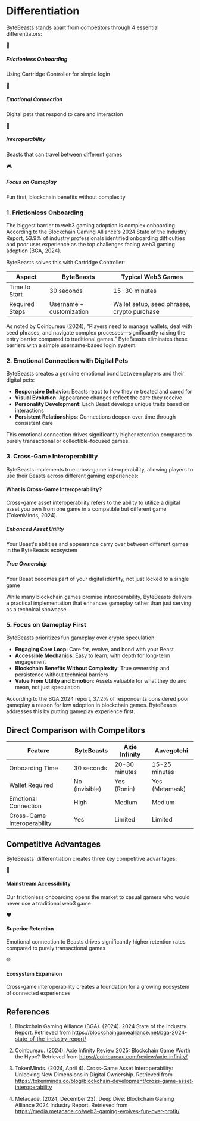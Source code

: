 # Differentiation

ByteBeasts stands apart from competitors through 4 essential differentiators:

<div className="grid grid-cols-1 md:grid-cols-2 gap-4 my-6 text-black">
  <div className="bg-white p-4 rounded-lg shadow-sm border border-purple-100">
    <div className="text-center mb-2">
      <span className="inline-block bg-purple-100 text-purple-700 p-2 rounded-full">🚪</span>
    </div>
    <h5 className="font-bold text-center text-purple-700">Frictionless Onboarding</h5>
    <p className="text-sm text-center mt-2">Using Cartridge Controller for simple login</p>
  </div>
  
  <div className="bg-white p-4 rounded-lg shadow-sm border border-pink-100">
    <div className="text-center mb-2">
      <span className="inline-block bg-pink-100 text-pink-700 p-2 rounded-full">💖</span>
    </div>
    <h5 className="font-bold text-center text-pink-700">Emotional Connection</h5>
    <p className="text-sm text-center mt-2">Digital pets that respond to care and interaction</p>
  </div>
  
  <div className="bg-white p-4 rounded-lg shadow-sm border border-blue-100">
    <div className="text-center mb-2">
      <span className="inline-block bg-blue-100 text-blue-700 p-2 rounded-full">🔄</span>
    </div>
    <h5 className="font-bold text-center text-blue-700">Interoperability</h5>
    <p className="text-sm text-center mt-2">Beasts that can travel between different games</p>
  </div>
  
  <div className="bg-white p-4 rounded-lg shadow-sm border border-yellow-100">
    <div className="text-center mb-2">
      <span className="inline-block bg-yellow-100 text-yellow-700 p-2 rounded-full">🎮</span>
    </div>
    <h5 className="font-bold text-center text-yellow-700">Focus on Gameplay</h5>
    <p className="text-sm text-center mt-2">Fun first, blockchain benefits without complexity</p>
  </div>
</div>

### 1. Frictionless Onboarding

The biggest barrier to web3 gaming adoption is complex onboarding. According to the Blockchain Gaming Alliance's 2024 State of the Industry Report, 53.9% of industry professionals identified onboarding difficulties and poor user experience as the top challenges facing web3 gaming adoption (BGA, 2024).

ByteBeasts solves this with Cartridge Controller:

<table className="overflow-hidden rounded-lg bg-white border border-gray-200 my-6">
  <thead>
    <tr className="bg-gradient-to-r from-yellow-500 to-red-500 text-white">
      <th className="py-3 px-4 text-left">Aspect</th>
      <th className="py-3 px-4 text-left">ByteBeasts</th>
      <th className="py-3 px-4 text-left">Typical Web3 Games</th>
    </tr>
  </thead>
  <tbody>
    <tr className="border-t border-gray-200">
      <td className="py-3 px-4 font-bold text-gray-700">Time to Start</td>
      <td className="py-3 px-4 text-green-700 font-bold">30 seconds</td>
      <td className="py-3 px-4 text-red-700">15-30 minutes</td>
    </tr>
    <tr className="border-t border-gray-200">
      <td className="py-3 px-4 font-bold text-gray-700">Required Steps</td>
      <td className="py-3 px-4 text-green-700 font-bold">Username + customization</td>
      <td className="py-3 px-4 text-red-700">Wallet setup, seed phrases, crypto purchase</td>
    </tr>
  </tbody>
</table>

As noted by Coinbureau (2024), "Players need to manage wallets, deal with seed phrases, and navigate complex processes—significantly raising the entry barrier compared to traditional games." ByteBeasts eliminates these barriers with a simple username-based login system.

### 2. Emotional Connection with Digital Pets

ByteBeasts creates a genuine emotional bond between players and their digital pets:

- **Responsive Behavior**: Beasts react to how they're treated and cared for
- **Visual Evolution**: Appearance changes reflect the care they receive
- **Personality Development**: Each Beast develops unique traits based on interactions
- **Persistent Relationships**: Connections deepen over time through consistent care

This emotional connection drives significantly higher retention compared to purely transactional or collectible-focused games.

### 3. Cross-Game Interoperability

ByteBeasts implements true cross-game interoperability, allowing players to use their Beasts across different gaming experiences:

<div className="bg-gradient-to-r from-blue-50 to-indigo-50 p-5 rounded-lg border border-blue-100 my-6 text-black">
  <h4 className="font-bold text-blue-700 mb-3">What is Cross-Game Interoperability?</h4>
  <p className="text-gray-700 mb-4">Cross-game asset interoperability refers to the ability to utilize a digital asset you own from one game in a compatible but different game (TokenMinds, 2024).</p>
  
  <div className="grid grid-cols-1 md:grid-cols-2 gap-4 mt-4">
    <div className="bg-white p-3 rounded shadow-sm">
      <h5 className="font-bold text-blue-600 mb-2">Enhanced Asset Utility</h5>
      <p className="text-sm">Your Beast's abilities and appearance carry over between different games in the ByteBeasts ecosystem</p>
    </div>
    <div className="bg-white p-3 rounded shadow-sm">
      <h5 className="font-bold text-blue-600 mb-2">True Ownership</h5>
      <p className="text-sm">Your Beast becomes part of your digital identity, not just locked to a single game</p>
    </div>
  </div>
</div>

While many blockchain games promise interoperability, ByteBeasts delivers a practical implementation that enhances gameplay rather than just serving as a technical showcase.

### 5. Focus on Gameplay First

ByteBeasts prioritizes fun gameplay over crypto speculation:

- **Engaging Core Loop**: Care for, evolve, and bond with your Beast
- **Accessible Mechanics**: Easy to learn, with depth for long-term engagement
- **Blockchain Benefits Without Complexity**: True ownership and persistence without technical barriers
- **Value From Utility and Emotion**: Assets valuable for what they do and mean, not just speculation

According to the BGA 2024 report, 37.2% of respondents considered poor gameplay a reason for low adoption in blockchain games. ByteBeasts addresses this by putting gameplay experience first.

## Direct Comparison with Competitors

<table className="overflow-hidden rounded-lg bg-white border border-gray-200 my-8 text-black">
  <thead>
    <tr className="bg-gradient-to-r from-yellow-500 to-red-500 text-white">
      <th className="py-3 px-4 text-left">Feature</th>
      <th className="py-3 px-4 text-center">ByteBeasts</th>
      <th className="py-3 px-4 text-center">Axie Infinity</th>
      <th className="py-3 px-4 text-center">Aavegotchi</th>
    </tr>
  </thead>
  <tbody>
    <tr className="border-t border-gray-200">
      <td className="py-3 px-4 font-bold text-gray-700">Onboarding Time</td>
      <td className="py-3 px-4 text-center text-green-700 font-bold">30 seconds</td>
      <td className="py-3 px-4 text-center">20-30 minutes</td>
      <td className="py-3 px-4 text-center">15-25 minutes</td>
    </tr>
    <tr className="border-t border-gray-200">
      <td className="py-3 px-4 font-bold text-gray-700">Wallet Required</td>
      <td className="py-3 px-4 text-center text-green-700 font-bold">No (invisible)</td>
      <td className="py-3 px-4 text-center">Yes (Ronin)</td>
      <td className="py-3 px-4 text-center">Yes (Metamask)</td>
    </tr>
    <tr className="border-t border-gray-200">
      <td className="py-3 px-4 font-bold text-gray-700">Emotional Connection</td>
      <td className="py-3 px-4 text-center text-green-700 font-bold">High</td>
      <td className="py-3 px-4 text-center">Medium</td>
      <td className="py-3 px-4 text-center">Medium</td>
    </tr>
    <tr className="border-t border-gray-200">
      <td className="py-3 px-4 font-bold text-gray-700">Cross-Game Interoperability</td>
      <td className="py-3 px-4 text-center text-green-700 font-bold">Yes</td>
      <td className="py-3 px-4 text-center">Limited</td>
      <td className="py-3 px-4 text-center">Limited</td>
    </tr>
  </tbody>
</table>

## Competitive Advantages

ByteBeasts' differentiation creates three key competitive advantages:

<div className="grid grid-cols-1 md:grid-cols-3 gap-4 my-6 text-black text-center">
  <div className="bg-white p-5 rounded-lg shadow-md border border-gray-200">
    <div className="text-center mb-3">
      <span className="inline-block bg-purple-100 text-purple-700 p-2 rounded-full text-xl">🚀</span>
    </div>
    <h4 className="font-bold text-center text-purple-700 mb-2">Mainstream Accessibility</h4>
    <p className="text-sm">Our frictionless onboarding opens the market to casual gamers who would never use a traditional web3 game</p>
  </div>
  
  <div className="bg-white p-5 rounded-lg shadow-md border border-gray-200">
    <div className="text-center mb-3">
      <span className="inline-block bg-pink-100 text-pink-700 p-2 rounded-full text-xl">❤️</span>
    </div>
    <h4 className="font-bold text-center text-pink-700 mb-2">Superior Retention</h4>
    <p className="text-sm">Emotional connection to Beasts drives significantly higher retention rates compared to purely transactional games</p>
  </div>
  
  <div className="bg-white p-5 rounded-lg shadow-md border border-gray-200">
    <div className="text-center mb-3">
      <span className="inline-block bg-blue-100 text-blue-700 p-2 rounded-full text-xl">🌐</span>
    </div>
    <h4 className="font-bold text-center text-blue-700 mb-2">Ecosystem Expansion</h4>
    <p className="text-sm">Cross-game interoperability creates a foundation for a growing ecosystem of connected experiences</p>
  </div>
</div>

## References

1. Blockchain Gaming Alliance (BGA). (2024). 2024 State of the Industry Report. Retrieved from https://blockchaingamealliance.net/bga-2024-state-of-the-industry-report/

2. Coinbureau. (2024). Axie Infinity Review 2025: Blockchain Game Worth the Hype? Retrieved from https://coinbureau.com/review/axie-infinity/

3. TokenMinds. (2024, April 4). Cross-Game Asset Interoperability: Unlocking New Dimensions in Digital Ownership. Retrieved from https://tokenminds.co/blog/blockchain-development/cross-game-asset-interoperability

4. Metacade. (2024, December 23). Deep Dive: Blockchain Gaming Alliance 2024 Industry Report. Retrieved from https://media.metacade.co/web3-gaming-evolves-fun-over-profit/
